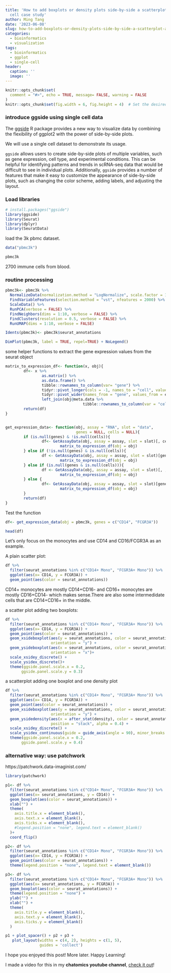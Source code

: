 ```yaml
---
title: 'How to add boxplots or density plots side-by-side a scatterplot: a single
  cell case study'
author: Ming Tang
date: '2023-06-08'
slug: how-to-add-boxplots-or-density-plots-side-by-side-a-scatterplot-a-single-cell-case-study
categories:
  - bioinformatics
  - visualization
tags:
  - bioinformatics
  - ggplot
  - single-cell
header:
  caption: ''
  image: ''
---
```


```r
knitr::opts_chunk$set(
  comment = "#>", echo = TRUE, message= FALSE, warning = FALSE
)
knitr::opts_chunk$set(fig.width = 6, fig.height = 4)  # Set the desired width and height
```

### introduce ggside using single cell data 

The [ggside](https://cran.r-project.org/web/packages/ggside/vignettes/ggside_basic_usage.html) R package provides a new way to visualize data by combining the flexibility of ggplot2 with the power of side-by-side plots.

We will use a single cell dataset to demonstrate its usage.

`ggside` allows users to create side-by-side plots of multiple variables, such as gene expression, cell type, and experimental conditions. This can be helpful for identifying patterns and trends in scRNA-seq data that would be difficult to see in individual plots. Additionally, `ggside` provides a number of features that make it easy to customize the appearance of side-by-side plots, such as changing the color scheme, adding labels, and adjusting the layout.


### Load libraries 
```r
# install.packages("ggside")
library(ggside)
library(Seurat)
library(dplyr)
library(SeuratData)
```

load the 3k pbmc dataset. 

```r
data("pbmc3k")

pbmc3k
```

2700 immune cells from blood.

### routine processing

```r
pbmc3k<- pbmc3k %>% 
  NormalizeData(normalization.method = "LogNormalize", scale.factor = 10000) %>%
  FindVariableFeatures(selection.method = "vst", nfeatures = 2000) %>%
  ScaleData() %>%
  RunPCA(verbose = FALSE) %>%
  FindNeighbors(dims = 1:10, verbose = FALSE) %>%
  FindClusters(resolution = 0.5, verbose = FALSE) %>%
  RunUMAP(dims = 1:10, verbose = FALSE)

Idents(pbmc3k)<- pbmc3k$seurat_annotations

DimPlot(pbmc3k, label = TRUE, repel=TRUE) + NoLegend()
```

some helper functions to extract the gene expression values from the seurat object 

```r
matrix_to_expression_df<- function(x, obj){
        df<- x %>%
                as.matrix() %>% 
                as.data.frame() %>%
                tibble::rownames_to_column(var= "gene") %>%
                tidyr::pivot_longer(cols = -1, names_to = "cell", values_to = "expression") %>%
                tidyr::pivot_wider(names_from = "gene", values_from = expression) %>%
                left_join(obj@meta.data %>% 
                                  tibble::rownames_to_column(var = "cell"))
        return(df)
}


get_expression_data<- function(obj, assay = "RNA", slot = "data", 
                               genes = NULL, cells = NULL){
        if (is.null(genes) & !is.null(cells)){
                df<- GetAssayData(obj, assay = assay, slot = slot)[, cells, drop = FALSE] %>%
                        matrix_to_expression_df(obj = obj)
        } else if (!is.null(genes) & is.null(cells)){
                df <- GetAssayData(obj, assay = assay, slot = slot)[genes, , drop = FALSE] %>%
                        matrix_to_expression_df(obj = obj)
        } else if (is.null(genes & is.null(cells))){
                df <- GetAssayData(obj, assay = assay, slot = slot)[, , drop = FALSE] %>%
                        matrix_to_expression_df(obj = obj)
        } else {
                df<- GetAssayData(obj, assay = assay, slot = slot)[genes, cells, drop = FALSE] %>%
                        matrix_to_expression_df(obj = obj)
        }
        return(df)
}
```


Test the function 

```r
df<- get_expression_data(obj = pbmc3k, genes = c("CD14", "FCGR3A"))

head(df)
```

Let's only focus on the monocytes and use CD14 and CD16/FCGR3A as an example.

A plain scatter plot:
```r
df %>%
  filter(seurat_annotations %in% c("CD14+ Mono", "FCGR3A+ Mono")) %>%
  ggplot(aes(x= CD14, y = FCGR3A)) +
  geom_point(aes(color = seurat_annotations))
```
CD14+ monocytes are mostly CD14+CD16- and CD16+ monocytes are mostly CD16+CD14-
which makes sense.There are also some intermedidate cells that are CD14+CD16+ in the middle.

a scatter plot adding two boxplots:

```r
df %>%
  filter(seurat_annotations %in% c("CD14+ Mono", "FCGR3A+ Mono")) %>%
  ggplot(aes(x= CD14, y = FCGR3A)) +
  geom_point(aes(color = seurat_annotations)) +
  geom_xsideboxplot(aes(y = seurat_annotations, color = seurat_annotations), 
                    orientation = "y") +
  geom_ysideboxplot(aes(x = seurat_annotations, color = seurat_annotations), 
                    orientation = "x")+
  scale_xsidey_discrete() +
  scale_ysidex_discrete()+
  theme(ggside.panel.scale.x = 0.2,
       ggside.panel.scale.y = 0.3)
```

a scatterplot adding one boxplot and one density plot

```r
df %>%
  filter(seurat_annotations %in% c("CD14+ Mono", "FCGR3A+ Mono")) %>%
  ggplot(aes(x= CD14, y = FCGR3A)) +
  geom_point(aes(color = seurat_annotations)) +
  geom_xsideboxplot(aes(y = seurat_annotations, color = seurat_annotations), 
                    orientation = "y") +
  geom_ysidedensity(aes(x = after_stat(density), color = seurat_annotations, fill = seurat_annotations), 
                    position = "stack", alpha = 0.4) +
  scale_xsidey_discrete() +
  scale_ysidex_continuous(guide = guide_axis(angle = 90), minor_breaks = NULL) +
  theme(ggside.panel.scale.x = 0.2,
       ggside.panel.scale.y = 0.4)
```

### alternative way: use patchwork 

https://patchwork.data-imaginist.com/

```r
library(patchwork)

p1<- df %>%
  filter(seurat_annotations %in% c("CD14+ Mono", "FCGR3A+ Mono")) %>%
  ggplot(aes(x= seurat_annotations, y = CD14)) +
  geom_boxplot(aes(color = seurat_annotations)) + 
  xlab("") +
  theme(
    axis.title.x = element_blank(),
    axis.text.x = element_blank(),
    axis.ticks.x = element_blank(),
    #legend.position = "none", legend.text = element_blank()
  )+
  coord_flip()

p2<- df %>%
  filter(seurat_annotations %in% c("CD14+ Mono", "FCGR3A+ Mono")) %>%
  ggplot(aes(x= CD14, y = FCGR3A)) +
  geom_point(aes(color = seurat_annotations)) +
  theme(legend.position = "none", legend.text = element_blank()) 

p3<- df %>%
  filter(seurat_annotations %in% c("CD14+ Mono", "FCGR3A+ Mono")) %>%
  ggplot(aes(x= seurat_annotations, y = FCGR3A)) +
  geom_boxplot(aes(color = seurat_annotations)) +
  theme(legend.position = "none") +
  ylab("") +
  xlab("") +
  theme(
    axis.title.y = element_blank(),
    axis.text.y = element_blank(),
    axis.ticks.y = element_blank()
  ) 

p1 + plot_spacer() + p2 + p3 +
   plot_layout(widths = c(4, 2), heights = c(1, 5),
               guides = 'collect')

```

I hope you enjoyed this post! More later. Happy Learning!

I made a video for this in my **chatomics youtube channel**, [check it out](https://www.youtube.com/watch?v=v4oBKNnGvtU)!

